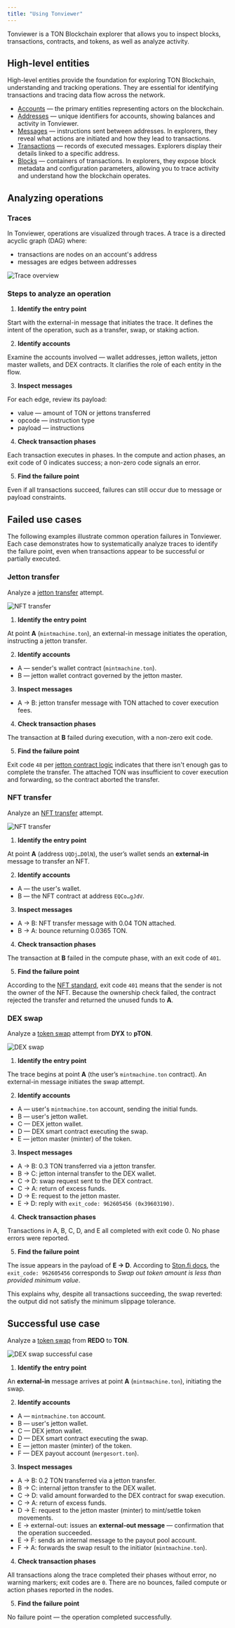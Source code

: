 ```yaml
---
title: "Using Tonviewer"
---
```


Tonviewer is a TON Blockchain explorer that allows you to inspect blocks, transactions, contracts, and tokens, as well as analyze activity.

## High-level entities

High-level entities provide the foundation for exploring TON Blockchain, understanding and tracking operations.
They are essential for identifying transactions and tracing data flow across the network.

- [Accounts](/foundations/statuses) — the primary entities representing actors on the blockchain.
- [Addresses](/foundations/addresses/overview) — unique identifiers for accounts, showing balances and activity in Tonviewer.
- [Messages](/foundations/transaction) — instructions sent between addresses. In explorers, they reveal what actions are initiated and how they lead to transactions.
- [Transactions](/foundations/transaction) — records of executed messages. Explorers display their details linked to a specific address.
- [Blocks](/foundations/whitepapers/tblkch) — containers of transactions. In explorers, they expose block metadata and configuration parameters, allowing you to trace activity and understand how the blockchain operates.

## Analyzing operations

### Traces

In Tonviewer, operations are visualized through traces.
A trace is a directed acyclic graph (DAG) where:

- transactions are nodes on an account's address
- messages are edges between addresses

![Trace overview](/resources/images/tonviewer/overview.png)

### Steps to analyze an operation

1. **Identify the entry point**

Start with the external-in message that initiates the trace. It defines the intent of the operation, such as a transfer, swap, or staking action.

2. **Identify accounts**

Examine the accounts involved — wallet addresses, jetton wallets, jetton master wallets, and DEX contracts. It clarifies the role of each entity in the flow.

3. **Inspect messages**

For each edge, review its payload:

- value — amount of TON or jettons transferred
- opcode — instruction type
- payload — instructions

4. **Check transaction phases**

Each transaction executes in phases. In the compute and action phases, an exit code of 0 indicates success; a non-zero code signals an error.

5. **Find the failure point**

Even if all transactions succeed, failures can still occur due to message or payload constraints.

## Failed use cases

The following examples illustrate common operation failures in Tonviewer. Each case demonstrates how to systematically analyze traces to identify the failure point, even when transactions appear to be successful or partially executed.

### Jetton transfer

Analyze a [jetton transfer](https://tonviewer.com/transaction/d5d50c3e5bde493ddc7853f784bdff75a37bf89473e77ba8d04615323c7c8117) attempt.

![NFT transfer](/resources/images/tonviewer/jetton_transfer.png)

1. **Identify the entry point**

At point **A** (`mintmachine.ton`), an external-in message initiates the operation, instructing a jetton transfer.

2. **Identify accounts**

- A — sender's wallet contract (`mintmachine.ton`).
- B — jetton wallet contract governed by the jetton master.

3. **Inspect messages**

- A → B: jetton transfer message with TON attached to cover execution fees.

4. **Check transaction phases**

The transaction at **B** failed during execution, with a non-zero exit code.

5. **Find the failure point**

Exit code `48` per [jetton contract logic](https://github.com/ton-blockchain/jetton-contract/blob/main/contracts/op-codes.fc#L33) indicates that there isn't enough gas to complete the transfer.
The attached TON was insufficient to cover execution and forwarding, so the contract aborted the transfer.

### NFT transfer

Analyze an [NFT transfer](https://tonviewer.com/transaction/d8b5dbfe1c115178f47b486d03982159ec8abe684cdbe1c75587293e877564d4) attempt.

![NFT transfer](/resources/images/tonviewer/nft_transfer.png)

1. **Identify the entry point**

At point **A** (address `UQDj…D0lN`), the user’s wallet sends an **external-in** message to transfer an NFT.

2. **Identify accounts**

- A — the user's wallet.
- B — the NFT contract at address `EQCo…gJdV`.

3. **Inspect messages**

- A → B: NFT transfer message with 0.04 TON attached.
- B → A: bounce returning 0.0365 TON.

4. **Check transaction phases**

The transaction at **B** failed in the compute phase, with an exit code of `401`.

5. **Find the failure point**

According to the [NFT standard](https://github.com/ton-blockchain/token-contract/blob/main/nft/nft-item.fc#L65), exit code `401`  means that the sender is not the owner of the NFT.
Because the ownership check failed, the contract rejected the transfer and returned the unused funds to **A**.

### DEX swap

Analyze a [token swap](https://tonviewer.com/transaction/fa8e119f8911d20bb078b9b81a3fc1f8ff2bcc723eda3ac7e873e97f455812e7) attempt from **DYX** to **pTON**.

![DEX swap](/resources/images/tonviewer/dex_swap.png)

1. **Identify the entry point**

The trace begins at point **A** (the user’s `mintmachine.ton` contract). An external-in message initiates the swap attempt.

2. **Identify accounts**

- A — user's `mintmachine.ton` account, sending the initial funds.
- B — user's jetton wallet.
- C — DEX jetton wallet.
- D — DEX smart contract executing the swap.
- E — jetton master (minter) of the token.

3. **Inspect messages**

- A → B: 0.3 TON transferred via a jetton transfer.
- B → C: jetton internal transfer to the DEX wallet.
- C → D: swap request sent to the DEX contract.
- C → A: return of excess funds.
- D → E: request to the jetton master.
- E → D: reply with `exit_code: 962605456 (0x39603190)`.

4. **Check transaction phases**

Transactions in A, B, C, D, and E all completed with exit code 0. No phase errors were reported.

5. **Find the failure point**

The issue appears in the payload of **E → D**. According to [Ston.fi docs](https://docs.ston.fi/developer-section/dex/smart-contracts/v2/op-codes#transfer-exit-codes), the `exit_code: 962605456` corresponds to _Swap out token amount is less than provided minimum value_.

This explains why, despite all transactions succeeding, the swap reverted: the output did not satisfy the minimum slippage tolerance.

## Successful use case

Analyze a [token swap](https://tonviewer.com/transaction/b1dce2881224590a7c60e61594c68bd477f84fe81519b373da8fbed9c0269565) from **REDO** to **TON**.

![DEX swap successful case](/resources/images/tonviewer/dex_swap_1.png)

1. **Identify the entry point**

An **external-in** message arrives at point **A** (`mintmachine.ton`), initiating the swap.

2. **Identify accounts**

- A — `mintmachine.ton` account.
- B — user's jetton wallet.
- C — DEX jetton wallet.
- D — DEX smart contract executing the swap.
- E — jetton master (minter) of the token.
- F — DEX payout account (`mergesort.ton`).

3. **Inspect messages**

- A → B: 0.2 TON transferred via a jetton transfer.
- B → C: internal jetton transfer to the DEX wallet.
- C → D: valid amount forwarded to the DEX contract for swap execution.
- C → A: return of excess funds.
- D → E: request to the jetton master (minter) to mint/settle token movements.
- E → external-out: issues an **external-out message** — confirmation that the operation succeeded.
- E → F: sends an internal message to the payout pool account.
- F → A: forwards the swap result to the initiator (`mintmachine.ton`).

4. **Check transaction phases**

All transactions along the trace completed their phases without error, no warning markers; exit codes are `0`. There are no bounces, failed compute or action phases reported in the nodes.

5. **Find the failure point**

No failure point — the operation completed successfully.
